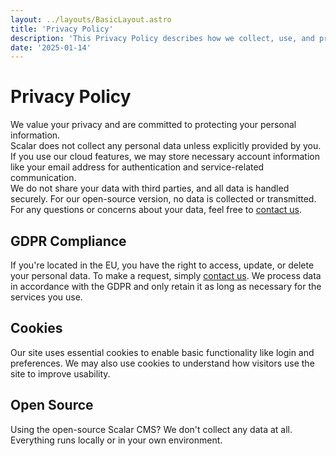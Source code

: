 ```yaml
---
layout: ../layouts/BasicLayout.astro
title: 'Privacy Policy'
description: 'This Privacy Policy describes how we collect, use, and protect your personal information when you use our services.'
date: '2025-01-14'
---
```


# Privacy Policy

We value your privacy and are committed to protecting your personal information.<br />
Scalar does not collect any personal data unless explicitly provided by you. If you use our cloud features, we may store necessary account information like your email address for authentication and service-related communication.<br />
We do not share your data with third parties, and all data is handled securely. For our open-source version, no data is collected or transmitted.<br />
For any questions or concerns about your data, feel free to [contact us](mailto:support@scalar.com).

## GDPR Compliance

If you're located in the EU, you have the right to access, update, or delete your personal data. To make a request, simply [contact us](mailto:support@scalar.com). We process data in accordance with the GDPR and only retain it as long as necessary for the services you use.

## Cookies

Our site uses essential cookies to enable basic functionality like login and preferences. We may also use cookies to understand how visitors use the site to improve usability.

## Open Source

Using the open-source Scalar CMS? We don't collect any data at all. Everything runs locally or in your own environment.
